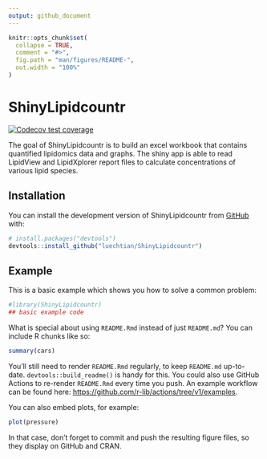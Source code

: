 ```yaml
---
output: github_document
---
```


<!-- README.md is generated from README.Rmd. Please edit that file -->

```r
knitr::opts_chunk$set(
  collapse = TRUE,
  comment = "#>",
  fig.path = "man/figures/README-",
  out.width = "100%"
)
```

# ShinyLipidcountr

<!-- badges: start -->
[![Codecov test coverage](https://codecov.io/gh/luechtian/ShinyLipidcountr/branch/main/graph/badge.svg)](https://app.codecov.io/gh/luechtian/ShinyLipidcountr?branch=main)
<!-- badges: end -->

The goal of ShinyLipidcountr is to build an excel workbook that contains quantified lipidomics data and graphs. The shiny app is able to read LipidView and LipidXplorer report files to calculate concentrations of various lipid species.

## Installation

You can install the development version of ShinyLipidcountr from [GitHub](https://github.com/) with:

``` r
# install.packages("devtools")
devtools::install_github("luechtian/ShinyLipidcountr")
```

## Example

This is a basic example which shows you how to solve a common problem:

```r
#library(ShinyLipidcountr)
## basic example code
```

What is special about using `README.Rmd` instead of just `README.md`? You can include R chunks like so:

```r
summary(cars)
```

You'll still need to render `README.Rmd` regularly, to keep `README.md` up-to-date. `devtools::build_readme()` is handy for this. You could also use GitHub Actions to re-render `README.Rmd` every time you push. An example workflow can be found here: <https://github.com/r-lib/actions/tree/v1/examples>.

You can also embed plots, for example:

```r
plot(pressure)
```

In that case, don't forget to commit and push the resulting figure files, so they display on GitHub and CRAN.
